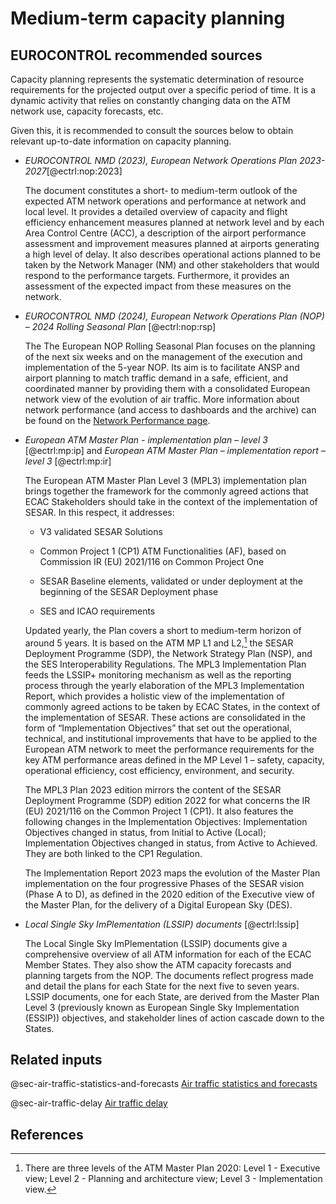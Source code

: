 # Medium-term capacity planning {#sec-medium-term-capacity-planning}

## EUROCONTROL recommended sources

Capacity planning represents the systematic determination of resource requirements 
for the projected output over a specific period of time. It is a dynamic activity 
that relies on constantly changing data on the ATM network use, capacity forecasts, etc.

Given this, it is recommended to consult the sources below to obtain relevant 
up-to-date information on capacity planning.


* *EUROCONTROL NMD (2023), European Network Operations Plan 2023-2027*[@ectrl:nop:2023]

    The document constitutes a short- to medium-term outlook of the expected ATM
    network operations and performance at network and local level. It provides a
    detailed overview of capacity and flight efficiency enhancement measures 
    planned at network level and by each Area Control Centre (ACC), a description 
    of the airport performance assessment and improvement measures planned at 
    airports generating a high level of delay. It also describes operational 
    actions planned to be taken by the Network Manager (NM) and other stakeholders
    that would respond to the performance targets. Furthermore, it provides an 
    assessment of the expected impact from these measures on the network.

* *EUROCONTROL NMD (2024), European Network Operations Plan (NOP) – 2024 Rolling Seasonal Plan* [@ectrl:nop:rsp]

    The The European NOP Rolling Seasonal Plan focuses on the planning of the next
    six weeks and on the management of the execution and implementation of the 
    5-year NOP. Its aim is to facilitate ANSP and airport planning to match traffic
    demand in a safe, efficient, and coordinated manner by providing them with a 
    consolidated European network view of the evolution of air traffic. More 
    information about network performance (and access to dashboards and the archive)
      can be found on the [Network Performance page](https://www.eurocontrol.int/network-performance).

* *European ATM Master Plan - implementation plan – level 3* [@ectrl:mp:ip] and *European ATM Master Plan – implementation report – level 3* [@ectrl:mp:ir]

    The European ATM Master Plan Level 3 (MPL3) implementation plan brings together 
    the framework for the commonly agreed actions that ECAC Stakeholders should 
    take in the context of the implementation of SESAR. In this respect, it addresses:
    
    * V3 validated SESAR Solutions
    
    * Common Project 1 (CP1) ATM Functionalities (AF), based on Commission IR (EU) 2021/116 on Common Project One
    
    * SESAR Baseline elements, validated or under deployment at the beginning of the SESAR Deployment phase
    
    * SES and ICAO requirements
    
    Updated yearly, the Plan covers a short to medium-term horizon of around 5 
    years. It is based on the ATM MP L1 and L2,^[There are three levels of the ATM Master Plan 2020: Level 1 - Executive view; Level 2 - Planning and architecture view; Level 3 - Implementation view.] the SESAR Deployment Programme 
    (SDP), the Network Strategy Plan (NSP), and the SES Interoperability Regulations. 
    The MPL3 Implementation Plan feeds the LSSIP+ monitoring mechanism as well 
    as the reporting process through the yearly elaboration of the MPL3
    Implementation Report, which provides a holistic view of the implementation
    of commonly agreed actions to be taken by ECAC States, in the context of the
    implementation of SESAR. These actions are consolidated in the form of 
    “Implementation Objectives” that set out the operational, technical, and 
    institutional improvements that have to be applied to the European ATM network
    to meet the performance requirements for the key ATM performance areas defined 
    in the MP Level 1 – safety, capacity, operational efficiency, cost efficiency,
    environment, and security.
    
    The MPL3 Plan 2023 edition mirrors the content of the SESAR Deployment
    Programme (SDP) edition 2022 for what concerns the IR (EU) 2021/116 on the
    Common Project 1 (CP1). It also features the following changes in the
    Implementation Objectives: Implementation Objectives changed in status, from
    Initial to Active (Local); Implementation Objectives changed in status, from
    Active to Achieved. They are both linked to the CP1 Regulation.
    
    The Implementation Report 2023 maps the evolution of the Master Plan 
    implementation on the four progressive Phases of the SESAR vision (Phase A to D),
    as defined in the 2020 edition of the Executive view of the Master Plan, for
    the delivery of a Digital European Sky (DES).


* *Local Single Sky ImPlementation (LSSIP) documents* [@ectrl:lssip]

    The Local Single Sky ImPlementation (LSSIP) documents give a comprehensive 
    overview of all ATM information for each of the ECAC Member States. They also
    show the ATM capacity forecasts and planning targets from the NOP. The documents
    reflect progress made and detail the plans for each State for the next five 
    to seven years. LSSIP documents, one for each State, are derived from the
    Master Plan Level 3 (previously known as European Single Sky Implementation
    (ESSIP)) objectives, and stakeholder lines of action cascade down to the States. 

## Related inputs

@sec-air-traffic-statistics-and-forecasts [Air traffic statistics and forecasts](#sec-air-traffic-statistics-and-forecasts)

@sec-air-traffic-delay [Air traffic delay](#sec-air-traffic-delay)

## References
